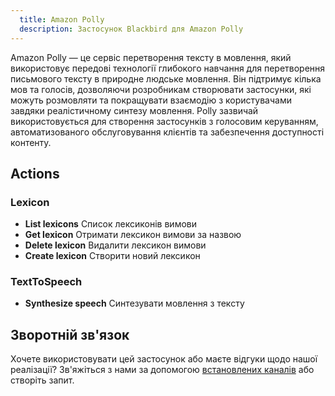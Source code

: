 ```yaml
---
  title: Amazon Polly
  description: Застосунок Blackbird для Amazon Polly
---
```


<LinkCard title="Переглянути на Github" target="_blank" href="https://github.com/bb-io/AmazonPolly" icon="github" />

Amazon Polly — це сервіс перетворення тексту в мовлення, який використовує передові технології глибокого навчання для перетворення письмового тексту в природне людське мовлення. Він підтримує кілька мов та голосів, дозволяючи розробникам створювати застосунки, які можуть розмовляти та покращувати взаємодію з користувачами завдяки реалістичному синтезу мовлення. Polly зазвичай використовується для створення застосунків з голосовим керуванням, автоматизованого обслуговування клієнтів та забезпечення доступності контенту.

## Actions

### Lexicon
- **List lexicons** Список лексиконів вимови
- **Get lexicon** Отримати лексикон вимови за назвою
- **Delete lexicon** Видалити лексикон вимови
- **Create lexicon** Створити новий лексикон

### TextToSpeech
- **Synthesize speech** Синтезувати мовлення з тексту

## Зворотній зв'язок

Хочете використовувати цей застосунок або маєте відгуки щодо нашої реалізації? Зв'яжіться з нами за допомогою [встановлених каналів](https://www.blackbird.io/) або створіть запит.